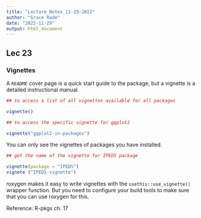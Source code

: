 ```yaml
---
title: "Lecture_Notes_11-29-2022"
author: "Grace Rade"
date: "2022-11-29"
output: html_document
---
```

## Lec 23

### Vignettes 

A `README` cover page is a quick start guide to the package, but a vignette is a detailed instructional manual. 

```r
## to access a list of all vignettes available for all packages

vignette()

## to access the specific vignette for ggplot2

vignette("ggplot2-in-packages")
```

You can only see the vignettes of packages you have installed. 

```r
## get the name of the vignette for IPEDS package

vignette(package = "IPEDS")
vignete ("IPEDS-vignette")

```

roxygen makes it easy to write vignettes with the `usethis::use_vignette()` wrapper function. But you need to configure your build tools to make sure that you can use roxygen for this. 

Reference: R-pkgs ch. 17